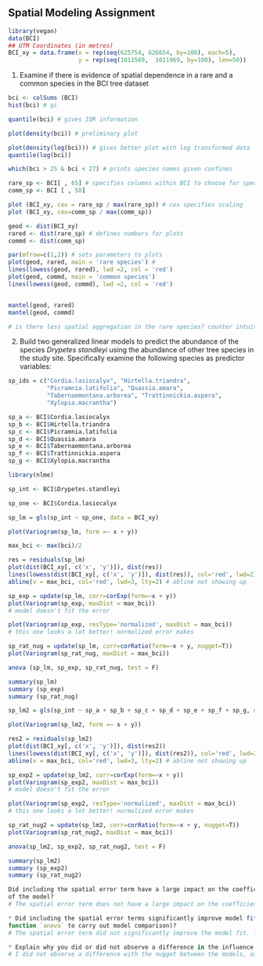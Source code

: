 ## Spatial Modeling Assignment

```r
library(vegan)
data(BCI)
## UTM Coordinates (in metres)
BCI_xy = data.frame(x = rep(seq(625754, 626654, by=100), each=5), 
                    y = rep(seq(1011569,  1011969, by=100), len=50))
```

1) Examine if there is evidence of spatial dependence in a rare and a common
species in the BCI tree dataset

```r

bci <- colSums (BCI)
hist(bci) # gi

quantile(bci) # gives IQR information

plot(density(bci)) # preliminary plot

plot(density(log(bci))) # gives better plot with log transformed data
quantile(log(bci)) 

which(bci > 25 & bci < 27) # prints species names given confines

rare_sp <- BCI[ , 65] # specifies columns within BCI to choose for species
comm_sp <- BCI [ , 58]

plot (BCI_xy, cex = rare_sp / max(rare_sp)) # cex specifies scaling
plot (BCI_xy, cex=comm_sp / max(comm_sp))

geod <- dist(BCI_xy)
rared <- dist(rare_sp) # defines numbers for plots
commd <- dist(comm_sp)

par(mfrow=c(1,2)) # sets parameters to plots
plot(geod, rared, main = 'rare species') # 
lines(lowess(geod, rared), lwd =2, col = 'red')
plot(geod, commd, main = 'common species')
lines(lowess(geod, commd), lwd =2, col = 'red')


mantel(geod, rared)
mantel(geod, commd)

# is there less spatial aggregation in the rare species? counter intuitive; rare species tend to be endemic to specific places, thus would expect more spatial depenedence than common species
```


2) Build two generalized linear models to predict the abundance of the species
*Drypetes standleyi* using the abundance of other tree species in the study site.
Specifically examine the following species as predictor variables:

```r
sp_ids = c("Cordia.lasiocalyx", "Hirtella.triandra",
           "Picramnia.latifolia", "Quassia.amara",
           "Tabernaemontana.arborea", "Trattinnickia.aspera", 
           "Xylopia.macrantha")

sp_a <- BCI$Cordia.lasiocalyx
sp_b <- BCI$Hirtella.triandra
sp_c <- BCI$Picramnia.latifolia
sp_d <- BCI$Quassia.amara
sp_e <- BCI$Tabernaemontana.arborea
sp_f <- BCI$Trattinnickia.aspera
sp_g <- BCI$Xylopia.macrantha

```

```r

library(nlme)

sp_int <- BCI$Drypetes.standleyi

sp_one <- BCI$Cordia.lasiocalyx

sp_lm = gls(sp_int ~ sp_one, data = BCI_xy)

plot(Variogram(sp_lm, form =~ x + y))

max_bci <- max(bci)/2 

res = residuals(sp_lm)
plot(dist(BCI_xy[, c('x', 'y')]), dist(res))
lines(lowess(dist(BCI_xy[, c('x', 'y')]), dist(res)), col='red', lwd=2)
abline(v = max_bci, col='red', lwd=3, lty=2) # abline not showing up

sp_exp = update(sp_lm, corr=corExp(form=~x + y))
plot(Variogram(sp_exp, maxDist = max_bci))
# model doesn't fit the error

plot(Variogram(sp_exp, resType='normalized', maxDist = max_bci))
# this one looks a lot better! normalized error makes 

sp_rat_nug = update(sp_lm, corr=corRatio(form=~x + y, nugget=T))
plot(Variogram(sp_rat_nug, maxDist = max_bci))

anova (sp_lm, sp_exp, sp_rat_nug, test = F)

summary(sp_lm)
summary (sp_exp)
summary (sp_rat_nug)
```

```r

sp_lm2 = gls(sp_int ~ sp_a + sp_b + sp_c + sp_d + sp_e + sp_f + sp_g, data = BCI_xy)

plot(Variogram(sp_lm2, form =~ x + y))

res2 = residuals(sp_lm2)
plot(dist(BCI_xy[, c('x', 'y')]), dist(res2))
lines(lowess(dist(BCI_xy[, c('x', 'y')]), dist(res2)), col='red', lwd=2)
abline(v = max_bci, col='red', lwd=3, lty=2) # abline not showing up

sp_exp2 = update(sp_lm2, corr=corExp(form=~x + y))
plot(Variogram(sp_exp2, maxDist = max_bci))
# model doesn't fit the error

plot(Variogram(sp_exp2, resType='normalized', maxDist = max_bci))
# this one looks a lot better! normalized error makes 

sp_rat_nug2 = update(sp_lm2, corr=corRatio(form=~x + y, nugget=T))
plot(Variogram(sp_rat_nug2, maxDist = max_bci))

anova(sp_lm2, sp_exp2, sp_rat_nug2, test = F)

summary(sp_lm2)
summary (sp_exp2)
summary (sp_rat_nug2)
```

```r
Did including the spatial error term have a large impact on the coefficients
of the model?
# The spatial error term does not have a large impact on the coefficients. Looking the coefficients of sp_rat_nug2 compared to the other models did not show many changes. 

* Did including the spatial error terms significantly improve model fit (use 
function `anova` to carry out model comparison)?
# The spatial error term did not significantly improve the model fit. The exponential error model fits better than both the linear model and the rational quadratic even through the rational quadratic has a nugget. 

* Explain why you did or did not observe a difference in the influence of adding the spatial error term between the two models.
# I did not observe a difference with the nugget between the models, as demonstrated by the BIC values. Species are spatially independent. One species does not have an influence on the distribution of another. 
```